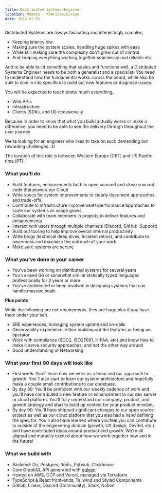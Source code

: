 ```yaml
---
title: Distributed Systems Engineer
location: Remote - Americas/Europe
date: 2024-02-01
---
```


Distributed Systems are always fasinating and interestingly complex,
- Keeping latency low
- Making sure the system scales, handling huge spikes with ease
- While still making sure the complexity don't grow out of control
- And keeping everything working together seamlessly and reliable
etc.

And to be able build something that scales and functions well, a Distributed Systems Engineer needs to be both a generalist and a specialist.
You need to understand how the fundamental works across the board, while also be able to dive in into specifics to build out new features or diagnose issues.

You will be expected to touch pretty much everything,
- Web APIs
- Infrastructure
- Clients (SDKs, and UI) occasionally

Because in order to know that what you build actually works or make a difference, you need to be able to see the delivery through throughout the user journey.

We're looking for an engineer who likes to take on such demanding but rewarding challenges. :D

The location of this role is between Western Europe (CET) and US Pacific time (PT).

### What you'll do

- Build features, enhancements both in open sourced and close sourced code that powers our Cloud
- Write specs for system improvements to clearly document approaches, and trade-offs
- Contribute to infrastructure improvements/performance/approaches to scale our systems as usage grows
- Collaborate with team members in projects to deliver features and enhancements
- Interact with users through multiple channels (Discord, GitHub, Support)
- Build out tooling to help improve overall internal productivity
- Write blogs (technical deep dives, incident retros), and contribute to awareness and maximize the outreach of your work
- Make sure systems are secure

### What you've done in your career

- You've been working on distributed systems for several years
- You've used Go or somewhat similar statically typed languages professionally for 2 years or more
- You've architected or been involved in designing systems that can handle massive scale

**Plus points**

While the following are not requirements, they are huge plus if you have them under your belt.

- SRE experiences, managing system uptime and on-calls
- Observability experience, either building out the features or being an operator
- Work with compliance (SOC2, ISO27001, HIPAA, etc) and know how to make it serve security approaches, and not the other way around
- Good understanding of Networking

### What your first 90 days will look like

- First week: You'll learn how we work as a team and our approach to growth. You'll also start to learn our system architecture and hopefully make a couple small contributions to our codebase.
- By day 30: You'll be proficient with our weekly cadence of work and you'll have contributed a new feature or enhancement to our dev server or cloud platform. You'll fully understand our company, product, and growth strategy and start to build up context for your product mindset.
- By day 90: You'll have shipped significant changes to our open source project as well as our cloud platform that you also had a hand defining the spec for. You'll also have learned where you feel you can contribute to outside of the engineering domain (growth, UX design, DevRel, etc.) and have contributed ideas around product and growth. We're all aligned and mutually excited about how we work together now and in the future!

### What we build with

- Backend: Go, Postgres, Redis, Pubsub, Clickhouse
- Core GraphQL API generated with [gqlgen](https://github.com/99designs/gqlgen)
- Hosted on AWS, GCP and Vercel, managed via Terraform
- TypeScript & React front-ends, Tailwind and Styled Components
- Github, Linear, Discord (Community), Slack, Notion
